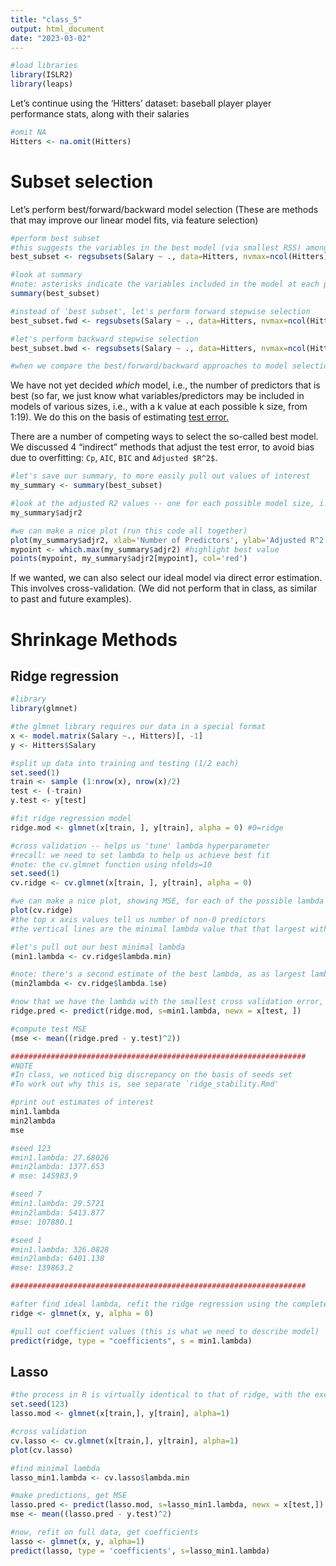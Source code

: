 ---
title: "class_5"
output: html_document
date: "2023-03-02"
---

```{r}
#load libraries
library(ISLR2)
library(leaps)
```

Let's continue using the 'Hitters' dataset: baseball player player performance stats, along with their salaries

```{r}
#omit NA
Hitters <- na.omit(Hitters)
```

# Subset selection

Let's perform best/forward/backward model selection
(These are methods that may improve our linear model fits, via feature selection)

```{r}

#perform best subset
#this suggests the variables in the best model (via smallest RSS) among all possible models with the *same number of predictors*
best_subset <- regsubsets(Salary ~ ., data=Hitters, nvmax=ncol(Hitters) -1) #we want all 19 vars considered

#look at summary
#note: asterisks indicate the variables included in the model at each possible model size (not significance!)
summary(best_subset)

#instead of 'best subset', let's perform forward stepwise selection
best_subset.fwd <- regsubsets(Salary ~ ., data=Hitters, nvmax=ncol(Hitters) -1, method='forward')

#let's perform backward stepwise selection
best_subset.bwd <- regsubsets(Salary ~ ., data=Hitters, nvmax=ncol(Hitters) -1, method='backward')

#when we compare the best/forward/backward approaches to model selection, we see that the variables included in each differ (this is ok/expected!)
```

We have not yet decided _which_ model, i.e., the number of predictors that is best (so far, we just know what variables/predictors may be included in models of various sizes, i.e., with a k value at each possible k size, from 1:19). We do this on the basis of estimating <u>test error.</u>

There are a number of competing ways to select the so-called best model. We discussed 4 "indirect" methods that adjust the test error, to avoid bias due to overfitting: `Cp`, `AIC`, `BIC` and `Adjusted $R^2$`.

```{r}

#let's save our summary, to more easily pull out values of interest
my_summary <- summary(best_subset)

#look at the adjusted R2 values -- one for each possible model size, i.e., each value of k
my_summary$adjr2

#we can make a nice plot (run this code all together)
plot(my_summary$adjr2, xlab='Number of Predictors', ylab='Adjusted R^2 value' ,type='l')
mypoint <- which.max(my_summary$adjr2) #highlight best value
points(mypoint, my_summary$adjr2[mypoint], col='red')

```
If we wanted, we can also select our ideal model via direct error estimation. This involves cross-validation. (We did not perform that in class, as similar to past and future examples).

# Shrinkage Methods

## Ridge regression
```{r}
#library
library(glmnet)

#the glmnet library requires our data in a special format
x <- model.matrix(Salary ~., Hitters)[, -1]
y <- Hitters$Salary

#split up data into training and testing (1/2 each)
set.seed(1)
train <- sample (1:nrow(x), nrow(x)/2)
test <- (-train)
y.test <- y[test]

#fit ridge regression model
ridge.mod <- glmnet(x[train, ], y[train], alpha = 0) #0=ridge

#cross validation -- helps us 'tune' lambda hyperparameter
#recall: we need to set lambda to help us achieve best fit
#note: the cv.glmnet function using nfolds=10
set.seed(1)
cv.ridge <- cv.glmnet(x[train, ], y[train], alpha = 0)

#we can make a nice plot, showing MSE, for each of the possible lambda values considered by cv.glmnet.
plot(cv.ridge)
#the top x axis values tell us number of non-0 predictors
#the vertical lines are the minimal lambda value that that largest within 1SE of the minimal value

#let's pull out our best minimal lambda 
(min1.lambda <- cv.ridge$lambda.min)

#note: there's a second estimate of the best lambda, as as largest lambda value within one SE of the minimal: helps avoid overfitted
(min2lambda <- cv.ridge$lambda.1se)

#now that we have the lambda with the smallest cross validation error, we can make our predictions in the test set
ridge.pred <- predict(ridge.mod, s=min1.lambda, newx = x[test, ])

#compute test MSE
(mse <- mean((ridge.pred - y.test)^2))

##################################################################
#NOTE
#In class, we noticed big discrepancy on the basis of seeds set
#To work out why this is, see separate `ridge_stability.Rmd'

#print out estimates of interest
min1.lambda
min2lambda
mse

#seed 123
#min1.lambda: 27.68026
#min2lambda: 1377.653
# mse: 145983.9

#seed 7
#min1.lambda: 29.5721
#min2lambda: 5413.877
#mse: 107880.1

#seed 1
#min1.lambda: 326.0828
#min2lambda: 6401.138
#mse: 139863.2

##################################################################

#after find ideal lambda, refit the ridge regression using the complete dataset
ridge <- glmnet(x, y, alpha = 0)

#pull out coefficient values (this is what we need to describe model)
predict(ridge, type = "coefficients", s = min1.lambda)

```

## Lasso

```{r}

#the process in R is virtually identical to that of ridge, with the exceptino that we now set alpha to 1
set.seed(123)
lasso.mod <- glmnet(x[train,], y[train], alpha=1)

#cross validation
cv.lasso <- cv.glmnet(x[train,], y[train], alpha=1)
plot(cv.lasso)

#find minimal lambda
lasso_min1.lambda <- cv.lasso$lambda.min

#make predictions, get MSE
lasso.pred <- predict(lasso.mod, s=lasso_min1.lambda, newx = x[test,])
mse <- mean((lasso.pred - y.test)^2)

#now, refit on full data, get coefficients
lasso <- glmnet(x, y, alpha=1)
predict(lasso, type = 'coefficients', s=lasso_min1.lambda)
```

